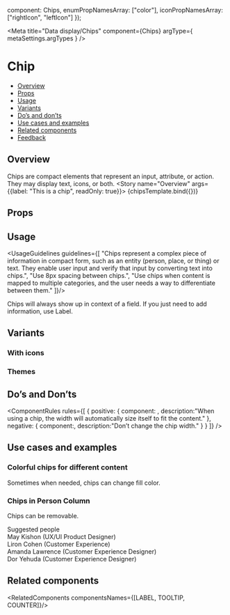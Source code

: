 
  component: Chips,
  enumPropNamesArray: ["color"],
  iconPropNamesArray: ["rightIcon", "leftIcon"]
});

<Meta
  title="Data display/Chips"
  component={Chips}
  argType={ metaSettings.argTypes }
/>

<!--- Component template -->


<!--- Component documentation -->

# Chip
- [Overview](#overview)
- [Props](#props)
- [Usage](#usage)
- [Variants](#variants)
- [Do’s and don’ts](#dos-and-donts)
- [Use cases and examples](#use-cases-and-examples)
- [Related components](#related-components)
- [Feedback](#feedback)

## Overview
Chips are compact elements that represent an input, attribute, or action. They may display text, icons, or both.
<Canvas>
  <Story name="Overview"
        args={{label: "This is a chip", readOnly: true}}>
    {chipsTemplate.bind({})}
  </Story>
</Canvas>

## Props
<ArgsTable of={Chips} />

## Usage
<UsageGuidelines guidelines={[
  "Chips represent a complex piece of information in compact form, such as an entity (person, place, or thing) or text. They enable user input and verify that input by converting text into chips.",
  "Use 8px spacing between chips.",
  "Use chips when content is mapped to multiple categories, and the user needs a way to differentiate between them."
]}/>

<Tip>Chips will always show up in context of a field. If you just need to add information, use <Link href="/?path=/docs/data-display-label--overview" size={Link.sizes.SMALL} withoutSpacing>Label.</Link></Tip>

## Variants
### With icons
<Canvas>
  <Story name="With icons">
    <Chips label="Chip with left icon" leftIcon={Email} readOnly />
    <Chips label="Chip with right icon" rightIcon={Email} readOnly />
  </Story>
</Canvas>

### Themes
<Canvas>
  <Story name="Themes">
    <Chips label="This is a long chip" />
    <Chips label="Chip negative" color={Chips.colors.NEGATIVE} />
    <Chips label="Chip positive" color={Chips.colors.POSITIVE} />
    <Chips label="Disabled" disabled />
  </Story>
</Canvas>

## Do’s and Don’ts
<ComponentRules
  rules={[
    {
      positive: {
        component: <Chips label="Jason Tal" readOnly />,
        description:"When using a chip, the width will automatically size itself to fit the content."
      },
      negative: {
        component:<Chips label="This is a chip" className="monday-style-story-chips_chip-padding" readOnly />,
        description:"Don’t change the chip width."
      }
    }
  ]}
/>

## Use cases and examples
### Colorful chips for different content
Sometimes when needed, chips can change fill color.
<Canvas>
 <Story name="Colorful chips for different content">
    <DialogContentContainer className="monday-style-story-chips_search-bar">
      <div className="monday-style-story-chips_item"><Chips label="January" color={Chips.colors.POSITIVE} /></div>
      <Search />
      <div className="monday-style-story-chips_item"><Chips label="August" readOnly color={Chips.colors.LIPSTICK} /></div>
      <div className="monday-style-story-chips_item"><Chips label="April" readOnly color={Chips.colors.BUBBLE} /></div>
      <div className="monday-style-story-chips_item"><Chips label="March" readOnly color={Chips.colors.EGG_YOLK} /></div>
    </DialogContentContainer>
  </Story>
</Canvas>

### Chips in Person Column
Chips can be removable.
<Canvas>
 <Story name="Chips in Person Column">
    <DialogContentContainer className="monday-style-story-chips_search-bar">
      <Search placeholder="Search names, positions, or a team" />
      <div className="monday-style-story-chips_inline-container">
        <Chips label="Esther Schanler" />
        <Chips label="Itai Shabtai" />
      </div>
      <div className="monday-style-story-chips_lable">Suggested people</div>
      <div className="monday-style-story-chips_search">
        <div className="monday-style-story-chips_inline-container" key="cont-1">
          <Avatar size={Avatar.sizes.MEDIUM} src={person1} type={Avatar.types.IMG} />
          <span className="monday-style-story-chips_name">May Kishon  <span>(UX/UI Product Designer)</span></span>
        </div>
        <div className="monday-style-story-chips_inline-container" key="cont-2">
          <Avatar size={Avatar.sizes.MEDIUM} backgroundColor={Avatar.colors.DARK_PURPLE} text="LC" type={Avatar.types.TEXT} />
          <span className="monday-style-story-chips_name">Liron Cohen  <span>(Customer Experience)</span></span>
        </div>
        <div className="monday-style-story-chips_inline-container" key="cont-3">
          <Avatar size={Avatar.sizes.MEDIUM} text="DY" type={Avatar.types.TEXT} />
          <span className="monday-style-story-chips_name">Amanda Lawrence  <span>(Customer Experience Designer)</span></span>
        </div>
        <div className="monday-style-story-chips_inline-container" key="cont-4">
          <Avatar size={Avatar.sizes.MEDIUM} src={person1} type={Avatar.types.IMG} />
          <span className="monday-style-story-chips_name">Dor Yehuda  <span>(Customer Experience Designer)</span></span>
        </div>
      </div>
    </DialogContentContainer>
  </Story>
</Canvas>

## Related components
<RelatedComponents componentsNames={[LABEL, TOOLTIP, COUNTER]}/>
